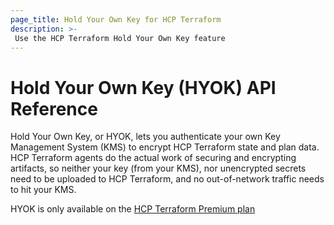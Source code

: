 ```yaml
---
page_title: Hold Your Own Key for HCP Terraform
description: >-
 Use the HCP Terraform Hold Your Own Key feature
---
```


# Hold Your Own Key (HYOK) API Reference
Hold Your Own Key, or HYOK, lets you authenticate your own Key Management System (KMS) to encrypt HCP Terraform state and plan data. HCP Terraform agents do the actual work of securing and encrypting artifacts, so neither your key (from your KMS), nor unencrypted secrets need to be uploaded to HCP Terraform, and no out-of-network traffic needs to hit your KMS.

HYOK is only available on the [HCP Terraform Premium plan](https://www.hashicorp.com/en/pricing?tab=terraform.)

